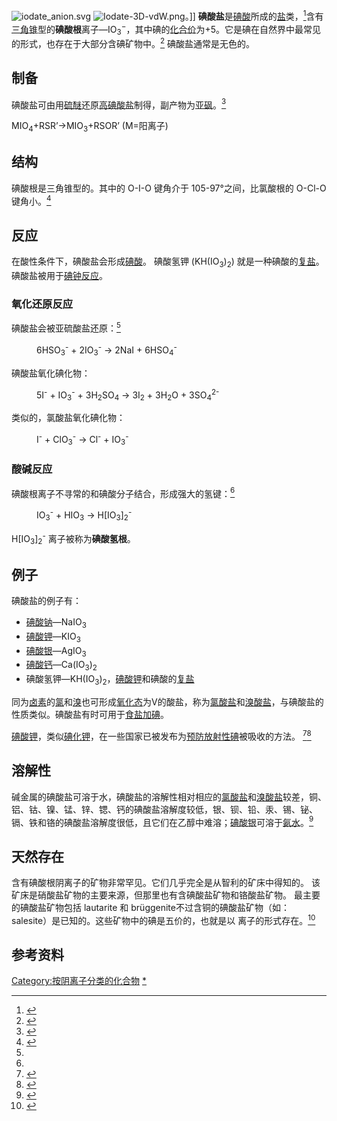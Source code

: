 [[File:iodate_anion.svg|thumb]]
[[File:Iodate-3D-vdW.png|thumb]]。]]
'''碘酸盐'''是[[碘酸|碘酸]]所成的[[盐|盐]]类，<ref>{{Cite web |url=http://www.m-w.com/cgi-bin/dictionary?book=Dictionary&va=iodate |title=Merriam-Webster definition |accessdate=2008-06-17 |archive-date=2007-09-30 |archive-url=https://web.archive.org/web/20070930031958/http://www.m-w.com/cgi-bin/dictionary?book=Dictionary&va=iodate |dead-url=no }}</ref>含有[[三角锥|三角锥]]型的'''碘酸根'''离子—IO<sub>3</sub><sup>−</sup>，其中碘的[[化合价|化合价]]为+5。它是碘在自然界中最常见的形式，也存在于大部分含碘矿物中。<ref name=Ullmann>{{Ullmann|last = Lyday|first = Phyllis A.|year = 2005|title = Iodine and Iodine Compounds|pages = 382–390|doi = 10.1002/14356007.a14_381}}</ref> 碘酸盐通常是无色的。

==制备==
碘酸盐可由用[[硫醚|硫醚]]还原[[高碘酸盐|高碘酸盐]]制得，副产物为[[亚砜|亚砜]]。<ref>{{cite journal |last=Qiu |first=Chao |coauthors=Sheng Han; Xingguo Cheng; and Tianhui Ren |year=2005 |title=Distribution of Thioethers in Hydrotreated Transformer Base Oil by Oxidation and ICP-AES Analysis |journal=[[Industrial_&_Engineering_Chemistry_Research|Industrial & Engineering Chemistry Research]] |volume=44 |issue=11 |pages=4151–4155 |doi=10.1021/ie048833b |url=http://pubs.acs.org/cgi-bin/abstract.cgi/iecred/2005/44/i11/abs/ie048833b.html |accessdate=2007-05-03 |quote=Thioethers can be oxidized to sulfoxides by periodate, and periodate is reduced to iodate |format=abstract |archive-date=2008-10-05 |archive-url=https://web.archive.org/web/20081005200753/http://pubs.acs.org/cgi-bin/abstract.cgi/iecred/2005/44/i11/abs/ie048833b.html |dead-url=no }}</ref>

MIO<sub>4</sub>+RSR’->MIO<sub>3</sub>+RSOR’ (M=阳离子)

==结构==
碘酸根是三角锥型的。其中的 O-I-O 键角介于 105-97°之间，比氯酸根的 O-Cl-O键角小。<ref name=G&E>{{Greenwood&Earnshaw2nd}}</ref>

==反应==
在酸性条件下，碘酸盐会形成[[碘酸|碘酸]]。 碘酸氢钾 (KH(IO<sub>3</sub>)<sub>2</sub>) 就是一种碘酸的[[复盐|复盐]]。 碘酸盐被用于[[碘钟反应|碘钟反应]]。

===氧化还原反应===
碘酸盐会被亚硫酸盐还原：<ref name=Ullmann/>
:6{{nbsp}}HSO<sub>3</sub><sup>-</sup>  +  2{{nbsp}}IO<sub>3</sub><sup>-</sup>  →  2{{nbsp}}NaI  + 6{{nbsp}}HSO<sub>4</sub><sup>-</sup>
碘酸盐氧化碘化物：
:5{{nbsp}}I<sup>-</sup>  +  IO<sub>3</sub><sup>-</sup> + 3{{nbsp}}H<sub>2</sub>SO<sub>4</sub> →  3{{nbsp}}I<sub>2</sub>  + 3{{nbsp}}H<sub>2</sub>O  +  3{{nbsp}}SO<sub>4</sub><sup>2-</sup>
类似的，氯酸盐氧化碘化物：
:I<sup>-</sup>  +  ClO<sub>3</sub><sup>-</sup>  →  Cl<sup>-</sup>  +  IO<sub>3</sub><sup>-</sup>

===酸碱反应===
碘酸根离子不寻常的和碘酸分子结合，形成强大的氢键：<ref name=G&E/>
:IO<sub>3</sub><sup>-</sup>  +  HIO<sub>3</sub>  →  H[IO<sub>3</sub>]<sub>2</sub><sup>-</sup>
H[IO<sub>3</sub>]<sub>2</sub><sup>-</sup> 离子被称为'''碘酸氢根'''。

==例子==
碘酸盐的例子有：
* [[碘酸钠|碘酸钠]]—NaIO<sub>3</sub>
* [[碘酸钾|碘酸钾]]—KIO<sub>3</sub>
* [[碘酸银|碘酸银]]—AgIO<sub>3</sub>
* [[碘酸钙|碘酸钙]]—Ca(IO<sub>3</sub>)<sub>2</sub>
* 碘酸氢钾—KH(IO<sub>3</sub>)<sub>2</sub>，[[碘酸钾|碘酸钾]]和碘酸的[[复盐|复盐]]
同为[[卤素|卤素]]的[[氯|氯]]和[[溴|溴]]也可形成[[氧化态|氧化态]]为V的酸盐，称为[[氯酸盐|氯酸盐]]和[[溴酸盐|溴酸盐]]，与碘酸盐的性质类似。碘酸盐有时可用于[[食盐加碘|食盐加碘]]。

[[碘酸钾|碘酸钾]]，类似[[碘化钾|碘化钾]]，在一些国家已被发布为[[预防医学|预防]][[放射性碘|放射性碘]]被吸收的方法。 <ref>{{cite web|url=http://www.rpii.ie/Site/Media/Press-Releases/Radioactivity-released-from-Wylfa-nuclear-power-pl.aspx |title=Archived copy |accessdate=2013-04-08 |url-status=dead |archiveurl=https://web.archive.org/web/20131017221002/http://www.rpii.ie/Site/Media/Press-Releases/Radioactivity-released-from-Wylfa-nuclear-power-pl.aspx |archivedate=2013-10-17 }}</ref><ref>{{Cite web |url=http://www.dohc.ie/press/releases/2008/20080403c.html |title=Archived copy |access-date=2013-05-22 |archive-url=https://web.archive.org/web/20131018013248/http://www.dohc.ie/press/releases/2008/20080403c.html |archive-date=2013-10-18 |url-status=dead }}</ref>

==溶解性==
碱金属的碘酸盐可溶于水，碘酸盐的溶解性相对相应的[[氯酸盐|氯酸盐]]和[[溴酸盐|溴酸盐]]较差，铜、铝、钴、镍、锰、锌、锶、钙的碘酸盐溶解度较低，银、钡、铅、汞、锡、铋、镉、铁和铬的碘酸盐溶解度很低，且它们在乙醇中难溶；[[碘酸银|碘酸银]]可溶于[[氨水|氨水]]。<ref>{{cite book | last=Prescott | first=A.B. | last2=Johnson | first2=O.C. | title=Qualitative Chemical Analysis: A Guide in Qualitative Work, with Data for Analytical Operations and Laboratory Methods in Inorganic Chemistry | publisher=D. Van Nostrand Company | year=1901 | url=https://books.google.com.hk/books?id=9t8JAAAAIAAJ | access-date=2021-11-27 | page=357 | archive-date=2021-11-27 | archive-url=https://web.archive.org/web/20211127021313/https://books.google.com.hk/books?id=9t8JAAAAIAAJ | dead-url=no }}</ref>

==天然存在==
含有碘酸根阴离子的矿物非常罕见。它们几乎完全是从智利的矿床中得知的。 该矿床是硝酸盐矿物的主要来源，但那里也有含碘酸盐矿物和铬酸盐矿物。 最主要的碘酸盐矿物包括 lautarite 和 brüggenite不过含铜的碘酸盐矿物（如： salesite）是已知的。这些矿物中的碘是五价的，也就是以 {{chem|IO|3|−}} 离子的形式存在。<ref>{{Cite web |url=http://www.mindat.org/ |title=存档副本 |access-date=2022-01-20 |archive-date=2001-03-02 |archive-url=https://web.archive.org/web/20010302042623/http://www.mindat.org/ |dead-url=no }}</ref> 

== 参考资料 ==
<div class="references-small">
<references/>
</div>

{{碘酸盐}}

[[Category:按阴离子分类的化合物|Category:按阴离子分类的化合物]]
[[Category:碘酸盐|*]]